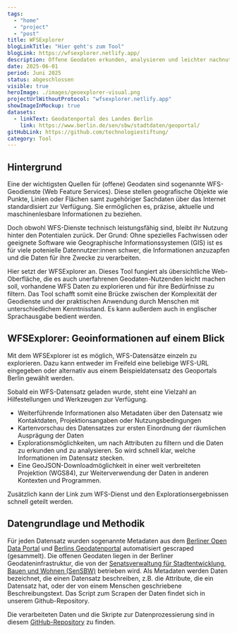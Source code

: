 ```yaml
---
tags:
  - "home"
  - "project"
  - "post"
title: WFSExplorer
blogLinkTitle: "Hier geht's zum Tool"
blogLink: https://wfsexplorer.netlify.app/
description: Offene Geodaten erkunden, analysieren und leichter nachnutzen
date: 2025-06-01
period: Juni 2025
status: abgeschlossen
visible: true
heroImage: ./images/geoexplorer-visual.png
projectUrlWithoutProtocol: "wfsexplorer.netlify.app"
showImageInMockup: true
datasets:
  - linkText: Geodatenportal des Landes Berlin
    link: https://www.berlin.de/sen/sbw/stadtdaten/geoportal/
gitHubLink: https://github.com/technologiestiftung/
category: Tool
---
```


## Hintergrund

Eine der wichtigsten Quellen für (offene) Geodaten sind sogenannte WFS-Geodienste (Web Feature Services). Diese stellen geografische Objekte wie Punkte, Linien oder Flächen samt zugehöriger Sachdaten über das Internet standardisiert zur Verfügung. Sie ermöglichen es, präzise, aktuelle und maschinenlesbare Informationen zu beziehen.

Doch obwohl WFS-Dienste technisch leistungsfähig sind, bleibt ihr Nutzung hinter den Potentialen zurück. Der Grund: Ohne spezielles Fachwissen oder geeignete Software wie Geographische Informationssystemen (GIS) ist es für viele potenielle Datennutzer:innen schwer, die Informationen anzuzapfen und die Daten für ihre Zwecke zu verarbeiten.

Hier setzt der WFSExplorer an. Dieses Tool fungiert als übersichtliche Web-Oberfläche, die es auch unerfahrenen Geodaten-Nutzenden leicht machen soll, vorhandene WFS Daten zu explorieren und für ihre Bedürfnisse zu filtern. Das Tool schafft somit eine Brücke zwischen der Komplexität der Geodienste und der praktischen Anwendung durch Menschen mit unterschiedlichem Kenntnisstand. Es kann außerdem auch in englischer Sprachausgabe bedient werden.



## WFSExplorer: Geoinformationen auf einem Blick

Mit dem WFSExplorer ist es möglich, WFS-Datensätze einzeln zu explorieren. Dazu kann entweder im Freifeld eine beliebige WFS-URL eingegeben oder alternativ aus einem Beispieldatensatz des Geoportals Berlin gewählt werden.


<ContentSection class="sm:px-6">

  <ImageSection class="sm:container sm:mx-auto"
    src={image1}
    caption="Die Karte gibt einen ersten Überblick über die räumlichen Ausprägungen des Datensatzes."
  />
</ContentSection>

Sobald ein WFS-Datensatz geladen wurde, steht eine Vielzahl an Hilfestellungen und Werkzeugen zur Verfügung. 
- Weiterführende Informationen also Metadaten über den Datensatz wie Kontaktdaten, Projektionsangaben oder Nutzungsbedingungen
-	Kartenvorschau des Datensatzes zur ersten Einordnung der räumlichen Ausprägung der Daten 
- Explorationsmöglichkeiten, um nach Attributen zu filtern und die Daten zu erkunden und zu analysieren. So wird schnell klar, welche Informationen im Datensatz stecken.
- Eine GeoJSON-Downloadmöglichkeit in einer weit verbreiteten Projektion (WGS84), zur Weiterverwendung der Daten in anderen Kontexten und Programmen.

Zusätzlich kann der Link zum WFS-Dienst und den Explorationsergebnissen schnell geteilt werden. 


<ContentSection class="sm:px-6">

  <ImageSection class="sm:container sm:mx-auto"
    src={image2}
    caption="Die Explore-Funktion erlaubt einen ersten Einblick in die Daten selbst. So können schnell erste Erkenntnisse aus den Daten gewonnen werden." 
  />
</ContentSection>

## Datengrundlage und Methodik

Für jeden Datensatz wurden sogenannte Metadaten aus dem [Berliner Open Data Portal](https://daten.berlin.de) und [Berlins Geodatenportal](https://www.berlin.de/sen/sbw/stadtdaten/geoportal/) automatisiert gescraped (gesammelt). Die offenen Geodaten liegen in der Berliner Geodateninfrastruktur, die von der [Senatsverwaltung für Stadtentwicklung, Bauen und Wohnen (SenSBW)](https://www.berlin.de/sen/sbw/) betrieben wird. Als Metadaten werden Daten bezeichnet, die einen Datensatz beschreiben, z.B. die Attribute, die ein Datensatz hat, oder der von einem Menschen geschriebene Beschreibungstext. Das Script zum Scrapen der Daten findet sich in unserem Github-Repository. 

Die verarbeiteten Daten und die Skripte zur Datenprozessierung sind in diesem [GitHub-Repository](https://github.com/technologiestiftung/odis-wfsexplorer) zu finden.

